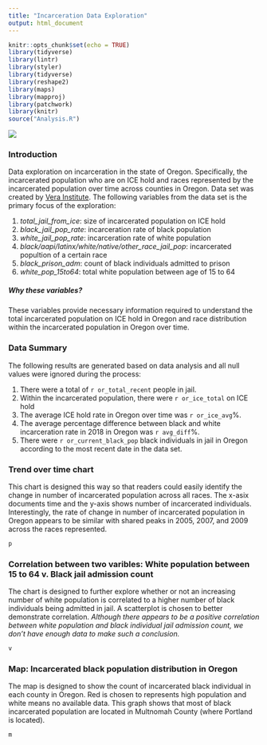 ```yaml
---
title: "Incarceration Data Exploration"
output: html_document
---
```


```r
knitr::opts_chunk$set(echo = TRUE)
library(tidyverse)
library(lintr)
library(styler)
library(tidyverse)
library(reshape2)
library(maps)
library(mapproj)
library(patchwork)
library(knitr)
source("Analysis.R")

```

![](https://wgbh.brightspotcdn.com/dims4/default/63e5b1d/2147483647/strip/true/crop/4830x2635+0+531/resize/990x540!/quality/70/?url=https%3A%2F%2Fwgbh.brightspotcdn.com%2Ff3%2F50%2Fb958c10e44c3976aeafa048d907f%2Fjail-658121355.jpg)

### Introduction
Data exploration on incarceration in the state of Oregon. Specifically, the incarcerated population who are on ICE hold and races represented by the incarcerated population over time across counties in Oregon. Data set was created by [Vera Institute](https://github.com/vera-institute/incarceration-trends). The following variables from the data set is the primary focus of the exploration:

1. *total_jail_from_ice*: size of incarcerated population on ICE hold
2. *black_jail_pop_rate*: incarceration rate of black population 
3. *white_jail_pop_rate*: incarceration rate of white population
4. *black/aapi/latinx/white/native/other_race_jail_pop*: incarcerated popultion of
a certain race
5. *black_prison_adm*: count of black individuals admitted to prison
6. *white_pop_15to64*: total white population between age of 15 to 64 

##### Why these variables?
These variables provide necessary information required to understand the total incarcerated population on ICE hold in Oregon and race distribution within the incarcerated population in Oregon over time.

### Data Summary

The following results are generated based on data analysis and all null values were ignored during the process:

1. There were a total of `r or_total_recent` people in jail. 
2. Within the incarcerated population, there were `r or_ice_total` on ICE hold
3. The average ICE hold rate in Oregon over time was  `r or_ice_avg`%. 
4. The average percentage difference between black and white incarceration rate in 2018 in Oregon was `r avg_diff`%.
5. There were `r or_current_black_pop` black individuals in jail in Oregon according to the most recent date in the data set.



### Trend over time chart

This chart is designed this way so that readers could easily identify the change in number of incarcerated population across all races. The x-asix documents time and the y-axis shows number of incarcerated individuals. Interestingly, the rate of change in number of incarcerated population in Oregon appears to be similar with shared peaks in 2005, 2007, and 2009 across the races represented. 


```r
p
```


### Correlation between two varibles: White population between 15 to 64 v. Black jail admission count

The chart is designed to further explore whether or not an increasing number of white population is correlated to a higher number of black individuals being admitted in jail. A scatterplot is chosen to better demonstrate correlation. *Although there appears to be a positive correlation between white population and black individual jail admission count, we don't have enough data to make such a conclusion.*


```r
v
```


### Map: Incarcerated black population distribution in Oregon

The map is designed to show the count of incarcerated black individual in each county in Oregon. Red is chosen to represents high population and white means no available data. This graph shows that most of black incarcerated population are located in Multnomah County (where Portland is located).


```r
m
```

